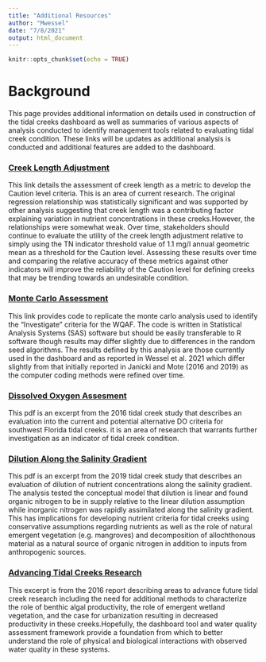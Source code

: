 ```yaml
---
title: "Additional Resources"
author: "Mwessel"
date: "7/8/2021"
output: html_document
---
```


```r
knitr::opts_chunk$set(echo = TRUE)
```


# Background
This page provides additional information on details used in construction of the tidal creeks dashboard as well as summaries of various aspects of analysis conducted to identify management tools related to evaluating tidal creek condition. These links will be updates as additional analysis is conducted and additional features are added to the dashboard. 



### [Creek Length Adjustment](https://tbep-tech.github.io/tidalcreek-stats/docs/CreekLength.pdf){target="_blank"}
This link details the assessment of creek length as a metric to develop the Caution level criteria. This is an area of current research. The original regression relationship was statistically significant and was supported by other analysis suggesting that creek length was a contributing factor explaining variation in nutrient concentrations in these creeks.However, the relationships were somewhat weak. Over time, stakeholders should continue to evaluate the utility of the creek length adjustment relative to simply using the TN indicator threshold value of 1.1 mg/l annual geometric mean as a threshold for the Caution level. Assessing these results over time and comparing the relative accuracy of these metrics against other indicators will improve the reliability of the Caution level for defining creeks that may be trending towards an undesirable condition.    


### [Monte Carlo Assessment](https://tbep-tech.github.io/tidalcreek-stats/docs/MCMC.pdf){target="_blank"}
This link provides code to replicate the monte carlo analysis used to identify the "Investigate " criteria for the WQAF. The code is written in Statistical Analysis Systems (SAS) software but should be easily transferable to R software though results may differ slightly due to differences in the random seed algorithms. The results defined by this analysis are those currently used in the dashboard and as reported in Wessel et al. 2021 which differ slightly from that initially reported in Janicki and Mote (2016 and 2019) as the computer coding methods were refined over time.    


### [Dissolved Oxygen Assesment](https://tbep-tech.github.io/tidalcreek-stats/docs/DOEval.pdf){target="_blank"}
This pdf is an excerpt from the 2016 tidal creek study that describes an evaluation into the current and potential alternative DO criteria for southwest Florida tidal creeks. it is an area of research that warrants further investigation as an indicator of tidal creek condition. 


### [Dilution Along the Salinity Gradient](https://tbep-tech.github.io/tidalcreek-stats/docs/Dilution.pdf){target="_blank"}
This pdf is an excerpt from the 2019 tidal creek study that describes an evaluation of dilution of nutrient concentrations along the salinity gradient. The analysis tested the conceptual model that dilution is linear and found organic nitrogen to be in supply relative to the linear dilution assumption while inorganic nitrogen was rapidly assimilated along the salinity gradient. This has implications for developing nutrient criteria for tidal creeks using conservative assumptions regarding nutrients as well as the role of natural emergent vegetation (e.g. mangroves) and decomposition of allochthonous material as a natural source of organic nitrogen in addition to inputs from anthropogenic sources. 


### [Advancing Tidal Creeks Research](https://tbep-tech.github.io/tidalcreek-stats/docs/Future.pdf){target="_blank"}
This excerpt is from the 2016 report describing areas to advance future tidal creek research including the need for additional methods to characterize the role of benthic algal productivity, the role of emergent wetland vegetation, and the case for urbanization resulting in decreased productivity in these creeks.Hopefully, the dashboard tool and water quality assessment framework provide a foundation from which to better understand the role of physical and biological interactions with observed water quality in these systems.  

